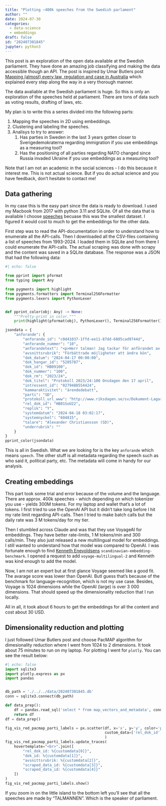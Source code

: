 ```yaml
---
title: "Plotting ~400k speeches from the Swedish parlament"
author: ""
date: 2024-07-30
categories:
  - data-science
  - embeddings
draft: false
id: "202407301845"
jupyter: python3
---
```


This post is an exploration of the open data available at the Swedish parliament. They have done an amazing job classifying and making the data accessible though an API. The post is inspired by Umar Butlers post [Mapping (almost) every law, regulation and case in Australia](https://umarbutler.com/mapping-almost-every-law-regulation-and-case-in-australia/) which explained every step along the way in a very thorough manner.

The data avaliable at the Swedish parliament is huge. So this is only an exploration of the speeches held at parliament. There are tons of data such as voting results, drafting of laws, etc.

My plan is to write this a series divided into the following parts:

1.  Mapping the speeches in 2D using embeddings.
2.  Clustering and labeling the speeches.
3.  Analisys to try to answer:
    1.  Has parties in Sweden in the last 3 years gotten closer to Sverigedemokraterna regarding immigration if you use embeddings as a measuring tool?
    2.  Has the positioning of all parties regarding NATO changed since Russia invaded Ukraine if you use embeddings as a measuring tool?

Note that I am not an academic in the social sciences - I do this because it interest me. This is not actual science. But if you do actual science and you have feedback, don't hesitate to contact me!

## Data gathering

In my case this is the easy part since the data is ready to download. I used my Macbook from 2017 with python 3.11 and SQLite. Of all the data that is avaliable I choose [speeches](https://www.riksdagen.se/sv/dokument-och-lagar/riksdagens-oppna-data/anforanden/#api-01) becuase this was the smallest dataset. I figured it would cost to much to get the embeddings for the other data.

First step was to read the API-documentation in order to understand how to enumerate all the API-calls. Then I downloaded all the CSV-files containing a list of speeches from 1993-2024. I loaded them in SQLite and from there I could enumerate the API-calls. The actual scraping was done with scrapy and the content was saved in a SQLite database. The response was a JSON that had the following data:

```python
#| echo: false

from pprint import pformat
from typing import Any

from pygments import highlight
from pygments.formatters import Terminal256Formatter
from pygments.lexers import PythonLexer


def pprint_color(obj: Any) -> None:
    """Pretty-print in color."""
    print(highlight(pformat(obj), PythonLexer(), Terminal256Formatter()), end="")

jsondata = {
    "anforande": {
        "anforande_id": "c0d41037-1ffd-ee11-87dd-6805cad9744d",
        "anforande_nummer": "10",
        "anforandetext": "<p>Herr talman! Jag tackar för anförandet av Yasmine Bladelius.</p><p>Jag noterade i anförandet att man var glad över att lagförslaget nu ligger på bordet för votering i eftermiddag och att en stor majoritet av riksdagen och av de berörda lobbyorganisationerna är överens och positiva till förslaget. Det man kanske missar att säga, som framgår av tidigare replikskiften, när man målar upp att det är Sverigedemokraterna och Kristdemokraterna som är skeptiska till förslaget är att det inte bara är vi som är skeptiska. Yasmine kan ha missat debatten de senaste månaderna, men det är en lång rad från professionen inom läkarvården som är djupt kritiska. Det finns en remisslista med en rad olika remissinstanser som har lyft upp en viss skepsis om förslaget, och jag instämmer i deras försiktighetsprincip. Det gäller även Svenska Bankföreningen, Skatteverket, Socialstyrelsen, Arbetsförmedlingen, Kronofogdemyndigheten, Polismyndigheten, Åklagarmyndigheten, Ekobrottsmyndigheten och så vidare.</p><p>Demoskops senaste mätning visar att endast 20 procent av Sveriges befolkning är positiva. Inte minst inom Socialdemokraternas egna väljarled är en majoritet emot förslaget. Det kan vara väl värt att uppmärksamma de som lyssnar på debatten att det inte är Sverigedemokraterna och Kristdemokraterna allena som är kritiska.</p><p>Jag har naturligtvis också haft diskussionen hemma vid bordet med vänner och andra i min bekantskapskrets, och jag har lovat att ställa en fråga till Socialdemokraterna från de kvinnor jag har pratat med, nu när vi ändå står här. Vad är det att vara en kvinna, när man vill förenkla och ska kunna identifiera sig hur man vill?</p><p>(Applåder)</p>",
        "avsnittsrubrik": "Förbättrade möjligheter att ändra kön",
        "dok_datum": "2024-04-17 00:00:00",
        "dok_hangar_id": "5205787",
        "dok_id": "HB09100",
        "dok_nummer": "100",
        "dok_rm": "2023/24",
        "dok_titel": "Protokoll 2023/24:100 Onsdagen den 17 april",
        "intressent_id": "0279488554424",
        "kammaraktivitet": "ärendedebatt",
        "parti": "SD",
        "protokoll_url_www": "http://www.riksdagen.se/sv/Dokument-Lagar/Kammaren/Protokoll/Riksdagens-snabbprotokoll_HB09100/#anf10",
        "rel_dok_id": "HB01SoU22",
        "replik": "Y",
        "systemdatum": "2024-04-18 03:02:17",
        "systemnyckel": "604815",
        "talare": "Alexander Christiansson (SD)",
        "underrubrik": ""
    }
}
pprint_color(jsondata)
```

This is all in Swedish. What we are looking for is the key `anforande` which means `speech`. The other stuff is all metadata regarding the speech such as who said it, political party, etc. The metadata will come in handy for our analysis.

## Creating embeddings

This part took some trial and error because of the volume and the language. There are approx. 400k speeches - which depending on which tokenizer you use - yields 300M tokens. For my laptop and wallet that's a lot of tokens. I first tried to use the OpenAI API but it didn't take long before I hit my rate limit regarding API-calls. Then I tried to make batch calls but the daily rate was 3 M tokens/day for my tier.

Then I stumbled across Claude and was that they use VoyageAI for embeddings. They have better rate-limits, 1 M tokens/min and 300 calls/min. They also just released a new multilingual model for embeddings. I still wanted to understand how that model was compared to OpenAI. I was fortunate enough to find [Kenneth Enevoldsens](https://github.com/KennethEnevoldsen/scandinavian-embedding-benchmark) `scandinavian-embedding-benchmark`. I opened a request to add `voyage-multilingual-2` and Kenneth was kind enough to add the model.

Now, I am not an expert but at first glance Voyage seemed like a good fit. The avarage score was lower than OpenAI. ButI guess that's because of the benchmark for language-recognition, which is not my use case. Besides, Voyage is 1024 dimensions while the OpenAI (large) is over 3 000 dimensions. That should speed up the dimensionality reduction that I run locally.

All in all, it took about 6 hours to get the embeddings for all the content and cost about 30 USD.

## Dimensionality reduction and plotting

I just followed Umar Butlers post and choose PacMAP algorithm for dimesionality reduction where I went from 1024 to 2 dimensions. It took about 75 minutes to run on my laptop. For plotting I went for `plotly`. You can see the result below:

```python
#| echo: false
import sqlite3
import plotly.express as px
import pandas


db_path = './../../data/202407301845.db'
conn = sqlite3.connect(db_path)

def data_prep():
    df = pandas.read_sql('select * from map_vectors_and_metadata', conn)
    return df
df = data_prep()

fig_vis_red_pacmap_parti_labels = px.scatter(df, x='x', y='y', color='parti',
                                             custom_data=['rel_dok_id', 'dok_id', 'avsnittsrubrik', 'scraped_data_id', 'talare'],
                                             )
fig_vis_red_pacmap_parti_labels.update_traces(
    hovertemplate="<br>".join([
        "rel_dok_id: %{customdata[0]}",
        "dok_id: %{customdata[1]}",
        "avsnittsrubrik: %{customdata[2]}",
        "scraped_data_id: %{customdata[3]}",
        "scraped_data_id: %{customdata[4]}"
    ])
)
fig_vis_red_pacmap_parti_labels.show()
```

If you zoom in on the little island to the bottom left you'll see that all the speeches are made by "TALMANNEN". Which is the speaker of parliament.